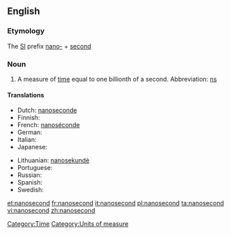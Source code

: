 ==English==
{{wikipedia|second}}

===Etymology===

The [[SI]] prefix [[nano-]] + [[second]]

===Noun===
{{en-noun}}

# A measure of [[time]] equal to one billionth of a second.  Abbreviation: [[ns]]

====Translations====
{{trans-top|measure of time}}
* Dutch: [[nanoseconde]]
* Finnish: {{t+|fi|nanosekunti}}
* French: [[nanoséconde]] {{f}}
* German: {{t+|de|Nanosekunde|f}}
* Italian: {{t+|it|nanosecondo|m}}
* Japanese: {{t-|ja|ナノ秒|tr=Nano byō}}
{{trans-mid}}
* Lithuanian: [[nanosekundė]] {{f}}
* Portuguese: {{t+|pt|nanosegundo|m}}
* Russian: {{t+|ru|наносекунда|f|tr=nanos'ekúnda}}
* Spanish: {{t|es|nanosegundo|m}}
* Swedish: {{t|sv|nanosekund|c}}
{{trans-bottom}}

[[Category:Time]]
[[Category:Units of measure]]

[[et:nanosecond]]
[[fr:nanosecond]]
[[it:nanosecond]]
[[pl:nanosecond]]
[[ta:nanosecond]]
[[vi:nanosecond]]
[[zh:nanosecond]]